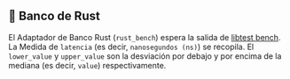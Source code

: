 ## 🦀 Banco de Rust

El Adaptador de Banco Rust (`rust_bench`) espera la salida de [libtest bench](https://doc.rust-lang.org/rustc/tests/index.html#benchmarks).
La Medida de `latencia` (es decir, `nanosegundos (ns)`) se recopila.
El `lower_value` y `upper_value` son la desviación por debajo y por encima de la mediana (es decir, `value`) respectivamente.